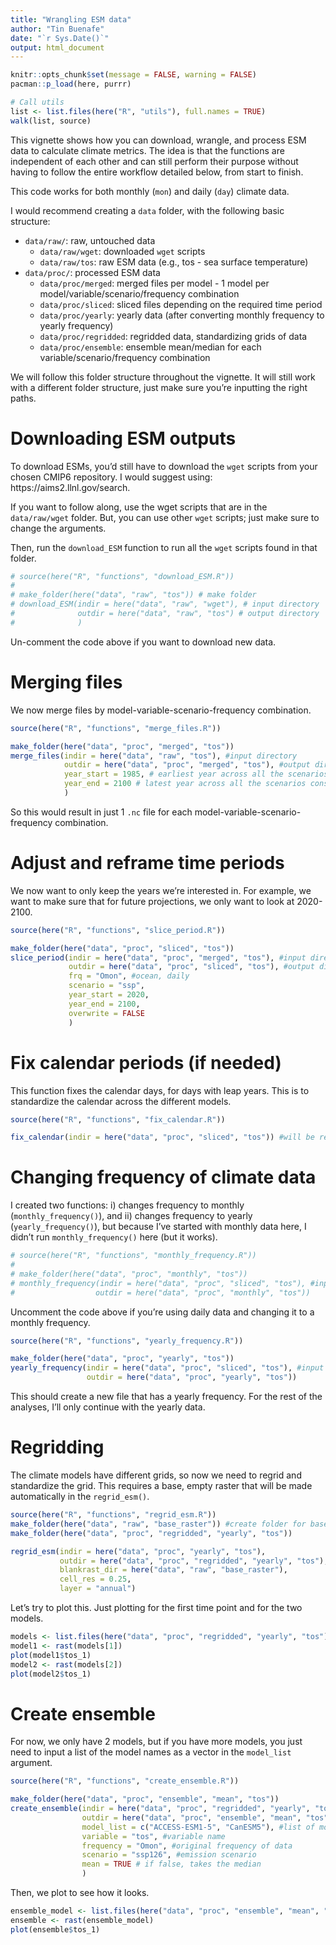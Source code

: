 ```yaml
---
title: "Wrangling ESM data"
author: "Tin Buenafe"
date: "`r Sys.Date()`"
output: html_document
---
```


```r
knitr::opts_chunk$set(message = FALSE, warning = FALSE)
pacman::p_load(here, purrr)

# Call utils
list <- list.files(here("R", "utils"), full.names = TRUE)
walk(list, source)
```

This vignette shows how you can download, wrangle, and process ESM data to calculate climate metrics. The idea is that the functions are independent of each other and can still perform their purpose without having to follow the entire workflow detailed below, from start to finish.

This code works for both monthly (`mon`) and daily (`day`) climate data.

I would recommend creating a `data` folder, with the following basic structure:

- `data/raw/`: raw, untouched data
  - `data/raw/wget`: downloaded `wget` scripts
  - `data/raw/tos`: raw ESM data (e.g., tos - sea surface temperature)
- `data/proc/`: processed ESM data
  - `data/proc/merged`: merged files per model - 1 model per model/variable/scenario/frequency combination
  - `data/proc/sliced`: sliced files depending on the required time period
  - `data/proc/yearly`: yearly data (after converting monthly frequency to yearly frequency)
  - `data/proc/regridded`: regridded data, standardizing grids of data
  - `data/proc/ensemble`: ensemble mean/median for each variable/scenario/frequency combination
  
We will follow this folder structure throughout the vignette. It will still work with a different folder structure, just make sure you're inputting the right paths.

# Downloading ESM outputs

To download ESMs, you'd still have to download the `wget` scripts from your chosen CMIP6 repository. I would suggest using: https://aims2.llnl.gov/search.

If you want to follow along, use the wget scripts that are in the `data/raw/wget` folder. But, you can use other `wget` scripts; just make sure to change the arguments.

Then, run the `download_ESM` function to run all the `wget` scripts found in that folder.
```r
# source(here("R", "functions", "download_ESM.R"))
# 
# make_folder(here("data", "raw", "tos")) # make folder
# download_ESM(indir = here("data", "raw", "wget"), # input directory
#              outdir = here("data", "raw", "tos") # output directory
#              )
```

Un-comment the code above if you want to download new data.

# Merging files

We now merge files by model-variable-scenario-frequency combination.
```r
source(here("R", "functions", "merge_files.R"))

make_folder(here("data", "proc", "merged", "tos"))
merge_files(indir = here("data", "raw", "tos"), #input directory
            outdir = here("data", "proc", "merged", "tos"), #output directory
            year_start = 1985, # earliest year across all the scenarios considered (e.g., historical, ssp126, ssp245, ssp585)
            year_end = 2100 # latest year across all the scenarios considered
            )
```

So this would result in just 1 `.nc` file for each model-variable-scenario-frequency combination.

# Adjust and reframe time periods

We now want to only keep the years we're interested in. For example, we want to make sure that for future projections, we only want to look at 2020-2100.

```r
source(here("R", "functions", "slice_period.R"))

make_folder(here("data", "proc", "sliced", "tos"))
slice_period(indir = here("data", "proc", "merged", "tos"), #input directory
             outdir = here("data", "proc", "sliced", "tos"), #output directory
             frq = "Omon", #ocean, daily
             scenario = "ssp",
             year_start = 2020,
             year_end = 2100,
             overwrite = FALSE
             )
```

# Fix calendar periods (if needed)

This function fixes the calendar days, for days with leap years. This is to standardize the calendar across the different models.

```r
source(here("R", "functions", "fix_calendar.R"))

fix_calendar(indir = here("data", "proc", "sliced", "tos")) #will be rewritten
```

# Changing frequency of climate data

I created two functions: i) changes frequency to monthly (`monthly_frequency()`), and ii) changes frequency to yearly (`yearly_frequency()`), but because I've started with monthly data here, I didn't run `monthly_frequency()` here (but it works).

```r
# source(here("R", "functions", "monthly_frequency.R"))
# 
# make_folder(here("data", "proc", "monthly", "tos"))
# monthly_frequency(indir = here("data", "proc", "sliced", "tos"), #input directory
#                  outdir = here("data", "proc", "monthly", "tos"))
```

Uncomment the code above if you're using daily data and changing it to a monthly frequency.

```r
source(here("R", "functions", "yearly_frequency.R"))

make_folder(here("data", "proc", "yearly", "tos"))
yearly_frequency(indir = here("data", "proc", "sliced", "tos"), #input directory
                 outdir = here("data", "proc", "yearly", "tos"))
```

This should create a new file that has a yearly frequency. For the rest of the analyses, I'll only continue with the yearly data.

# Regridding

The climate models have different grids, so now we need to regrid and standardize the grid. This requires a base, empty raster that will be made automatically in the `regrid_esm()`.

```r
source(here("R", "functions", "regrid_esm.R"))
make_folder(here("data", "raw", "base_raster")) #create folder for base raster
make_folder(here("data", "proc", "regridded", "yearly", "tos"))

regrid_esm(indir = here("data", "proc", "yearly", "tos"),
           outdir = here("data", "proc", "regridded", "yearly", "tos"),
           blankrast_dir = here("data", "raw", "base_raster"),
           cell_res = 0.25,
           layer = "annual")
```

Let's try to plot this. Just plotting for the first time point and for the two models.

```r
models <- list.files(here("data", "proc", "regridded", "yearly", "tos"), full.names = TRUE)
model1 <- rast(models[1])
plot(model1$tos_1)
model2 <- rast(models[2])
plot(model2$tos_1)
```

# Create ensemble

For now, we only have 2 models, but if you have more models, you just need to input a list of the model names as a vector in the `model_list` argument.

```r
source(here("R", "functions", "create_ensemble.R"))

make_folder(here("data", "proc", "ensemble", "mean", "tos"))
create_ensemble(indir = here("data", "proc", "regridded", "yearly", "tos"), #input directory
                outdir = here("data", "proc", "ensemble", "mean", "tos"), #output directory
                model_list = c("ACCESS-ESM1-5", "CanESM5"), #list of models for ensemble
                variable = "tos", #variable name
                frequency = "Omon", #original frequency of data
                scenario = "ssp126", #emission scenario
                mean = TRUE # if false, takes the median
                )
```

Then, we plot to see how it looks.

```r
ensemble_model <- list.files(here("data", "proc", "ensemble", "mean", "tos"), full.names = TRUE)
ensemble <- rast(ensemble_model)
plot(ensemble$tos_1)
```

